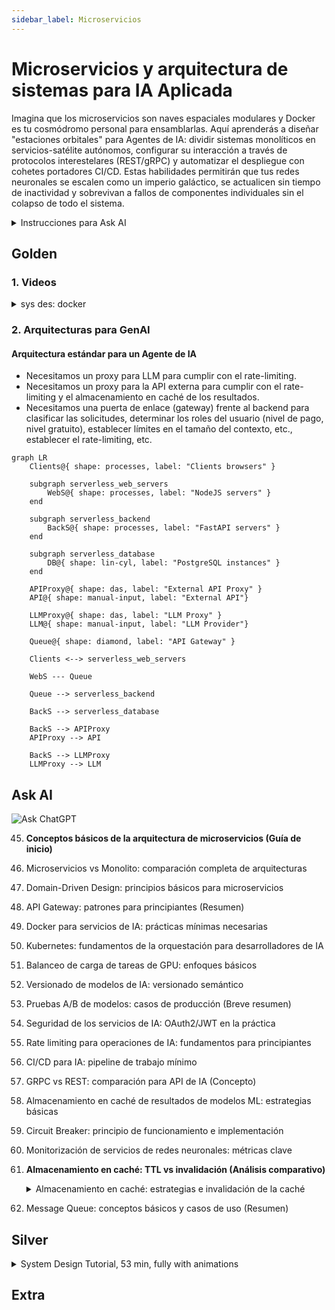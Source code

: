 ```yaml
---
sidebar_label: Microservicios
---
```


# Microservicios y arquitectura de sistemas para IA Aplicada

Imagina que los microservicios son naves espaciales modulares y Docker es tu cosmódromo personal para ensamblarlas. Aquí aprenderás a diseñar "estaciones orbitales" para Agentes de IA: dividir sistemas monolíticos en servicios-satélite autónomos, configurar su interacción a través de protocolos interestelares (REST/gRPC) y automatizar el despliegue con cohetes portadores CI/CD. Estas habilidades permitirán que tus redes neuronales se escalen como un imperio galáctico, se actualicen sin tiempo de inactividad y sobrevivan a fallos de componentes individuales sin el colapso de todo el sistema.

<details>
<summary>Instrucciones para Ask AI</summary>

:::tip instrucción
Dado que estos temas no cambian con el tiempo, lo mejor es estudiarlos con un profesor personal: ChatGPT.

El proceso de estudio debe ser el siguiente:
- Creas un prompt de sistema para ChatGPT ([plantillas](../metalearning#chatgpt-prompts)), donde describes tus antecedentes, preferencias, nivel de detalle de las explicaciones, etc.
- Copias el tema de la lista (triple clic) y le pides a ChatGPT que te explique ese tema.
- Si deseas profundizar, haz preguntas aclaratorias.

Actualmente, esta es la forma más conveniente de aprender los conceptos básicos. **Además de los conceptos, puedes estudiar materiales adicionales en las secciones Gold, Silver, Extra.**
1. Gold: es imprescindible estudiar antes de interactuar con ChatGPT.
2. Ask AI: haz preguntas sobre cada tema desconocido.
3. Silver: materiales secundarios.
4. Extra: temas avanzados.
:::

</details>

## Golden

### 1. Videos

<details>
<summary>sys des: docker</summary>

<iframe width="560" height="315" src="https://www.youtube.com/embed/QEzbZKtLi-g?si=-AWdHrv8kphS7k4F" title="YouTube video player" frameborder="0" allow="accelerometer; autoplay; clipboard-write; encrypted-media; gyroscope; picture-in-picture; web-share" referrerpolicy="strict-origin-when-cross-origin" allowfullscreen></iframe>
</details>

### 2. Arquitecturas para GenAI

#### Arquitectura estándar para un Agente de IA

- Necesitamos un proxy para LLM para cumplir con el rate-limiting.
- Necesitamos un proxy para la API externa para cumplir con el rate-limiting y el almacenamiento en caché de los resultados.
- Necesitamos una puerta de enlace (gateway) frente al backend para clasificar las solicitudes, determinar los roles del usuario (nivel de pago, nivel gratuito), establecer límites en el tamaño del contexto, etc., establecer el rate-limiting, etc.

```mermaid
graph LR
    Clients@{ shape: processes, label: "Clients browsers" }

    subgraph serverless_web_servers
        WebS@{ shape: processes, label: "NodeJS servers" }
    end

    subgraph serverless_backend
        BackS@{ shape: processes, label: "FastAPI servers" }
    end

    subgraph serverless_database
        DB@{ shape: lin-cyl, label: "PostgreSQL instances" }
    end

    APIProxy@{ shape: das, label: "External API Proxy" }
    API@{ shape: manual-input, label: "External API"}

    LLMProxy@{ shape: das, label: "LLM Proxy" }
    LLM@{ shape: manual-input, label: "LLM Provider"}
    
    Queue@{ shape: diamond, label: "API Gateway" }

    Clients <--> serverless_web_servers
    
    WebS --- Queue

    Queue --> serverless_backend

    BackS --> serverless_database

    BackS --> APIProxy
    APIProxy --> API

    BackS --> LLMProxy
    LLMProxy --> LLM
```

## Ask AI

![Ask ChatGPT](https://img.shields.io/badge/Ask%20ChatGPT-8A2BE2?style=for-the-badge)

45. **Conceptos básicos de la arquitectura de microservicios (Guía de inicio)**
46. Microservicios vs Monolito: comparación completa de arquitecturas
47. Domain-Driven Design: principios básicos para microservicios
48. API Gateway: patrones para principiantes (Resumen)
49. Docker para servicios de IA: prácticas mínimas necesarias
50. Kubernetes: fundamentos de la orquestación para desarrolladores de IA
51. Balanceo de carga de tareas de GPU: enfoques básicos
52. Versionado de modelos de IA: versionado semántico
53. Pruebas A/B de modelos: casos de producción (Breve resumen)
54. Seguridad de los servicios de IA: OAuth2/JWT en la práctica
55. Rate limiting para operaciones de IA: fundamentos para principiantes
56. CI/CD para IA: pipeline de trabajo mínimo
57. GRPC vs REST: comparación para API de IA (Concepto)
58. Almacenamiento en caché de resultados de modelos ML: estrategias básicas
59. Circuit Breaker: principio de funcionamiento e implementación
60. Monitorización de servicios de redes neuronales: métricas clave
61. **Almacenamiento en caché: TTL vs invalidación (Análisis comparativo)**
    <details>
    <summary>Almacenamiento en caché: estrategias e invalidación de la caché</summary>

    <iframe width="560" height="315" src="https://www.youtube.com/embed/a4yX7RUgTxI?si=fZJZ2tg9YYM_Gmvz" title="YouTube video player" frameborder="0" allow="accelerometer; autoplay; clipboard-write; encrypted-media; gyroscope; picture-in-picture; web-share" referrerpolicy="strict-origin-when-cross-origin" allowfullscreen></iframe>

    </details>

62. Message Queue: conceptos básicos y casos de uso (Resumen)

## Silver

<details>
<summary>System Design Tutorial, 53 min, fully with animations</summary>

<iframe width="560" height="315" src="https://www.youtube.com/embed/F2FmTdLtb_4?si=YBQFjHAGU4-tImWM" title="YouTube video player" frameborder="0" allow="accelerometer; autoplay; clipboard-write; encrypted-media; gyroscope; picture-in-picture; web-share" referrerpolicy="strict-origin-when-cross-origin" allowfullscreen></iframe>

</details>

## Extra
